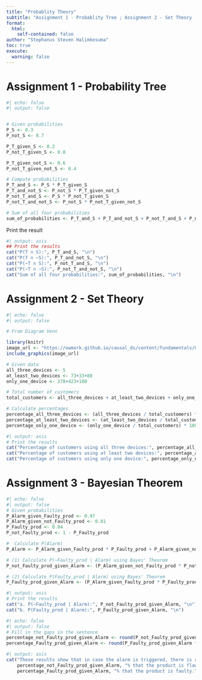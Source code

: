 ```yaml
---
title: "Probablity Theory"
subtitle: "Assignment 1 - Probablity Tree ; Assignment 2 - Set Theory ; Assignment 3 - Bayesian Theorem"
format:
  html:
    self-contained: false
author: "Stephanus Steven Halimkesuma"
toc: true
execute: 
  warning: false
---
```


# Assignment 1 - Probability Tree
```r
#| echo: false
#| output: false


# Given probabilities
P_S <- 0.3
P_not_S <- 0.7

P_T_given_S <- 0.2
P_not_T_given_S <- 0.8

P_T_given_not_S <- 0.6
P_not_T_given_not_S <- 0.4

# Compute probabilities
P_T_and_S <- P_S * P_T_given_S
P_T_and_not_S <- P_not_S * P_T_given_not_S
P_not_T_and_S <- P_S * P_not_T_given_S
P_not_T_and_not_S <- P_not_S * P_not_T_given_not_S

# Sum of all four probabilities
sum_of_probabilities <- P_T_and_S + P_T_and_not_S + P_not_T_and_S + P_not_T_and_not_S
```

Print the result

```r
#| output: asis
## Print the results
cat("P(T ∩ S):", P_T_and_S, "\n")
cat("P(T ∩ ~S):", P_T_and_not_S, "\n")
cat("P(~T ∩ S):", P_not_T_and_S, "\n")
cat("P(~T ∩ ~S):", P_not_T_and_not_S, "\n")
cat("Sum of all four probabilities:", sum_of_probabilities, "\n")
```

# Assignment 2 - Set Theory

```r
#| echo: false
#| output: false

# From Diagram Venn

library(knitr)
image_url <- "https://owmork.github.io/causal_ds/content/fundamentals/01_a_prob_files/figure-html/unnamed-chunk-5-1.png"
include_graphics(image_url)

# Given data
all_three_devices <- 5
at_least_two_devices <- 73+33+88
only_one_device <- 278+423+100

# Total number of customers
total_customers <- all_three_devices + at_least_two_devices + only_one_device

# Calculate percentages
percentage_all_three_devices <- (all_three_devices / total_customers) * 100
percentage_at_least_two_devices <- (at_least_two_devices / total_customers) * 100
percentage_only_one_device <- (only_one_device / total_customers) * 100
```

```r
#| output: asis
# Print the results
cat("Percentage of customers using all three devices:", percentage_all_three_devices, "%\n")
cat("Percentage of customers using at least two devices:", percentage_at_least_two_devices, "%\n")
cat("Percentage of customers using only one device:", percentage_only_one_device, "%\n")
```


# Assignment 3 - Bayesian Theorem

```r
#| echo: false
#| output: false
# Given probabilities
P_Alarm_given_Faulty_prod <- 0.97
P_Alarm_given_not_Faulty_prod <- 0.01
P_Faulty_prod <- 0.04
P_not_Faulty_prod <- 1 - P_Faulty_prod

#  Calculate P(Alarm)
P_Alarm <- P_Alarm_given_Faulty_prod * P_Faulty_prod + P_Alarm_given_not_Faulty_prod * P_not_Faulty_prod

# (1) Calculate P(~Faulty_prod | Alarm) using Bayes' Theorem
P_not_Faulty_prod_given_Alarm <- (P_Alarm_given_not_Faulty_prod * P_not_Faulty_prod) / P_Alarm

# (2) Calculate P(Faulty_prod | Alarm) using Bayes' Theorem
P_Faulty_prod_given_Alarm <- (P_Alarm_given_Faulty_prod * P_Faulty_prod) / P_Alarm
```


```r
#| output: asis
# Print the results
cat("a. P(~Faulty_prod | Alarm):", P_not_Faulty_prod_given_Alarm, "\n")
cat("b. P(Faulty_prod | Alarm):", P_Faulty_prod_given_Alarm, "\n")
```

```r
#| echo: false
#| output: false
# Fill in the gaps in the sentence
percentage_not_Faulty_prod_given_Alarm <- round(P_not_Faulty_prod_given_Alarm * 100, 2)
percentage_Faulty_prod_given_Alarm <- round(P_Faulty_prod_given_Alarm * 100, 2)
```


```r
#| output: asis
cat("These results show that in case the alarm is triggered, there is a possibility of about", 
    percentage_not_Faulty_prod_given_Alarm, "% that the product is flawless and a probability of", 
    percentage_Faulty_prod_given_Alarm, "% that the product is faulty.", "\n")
```